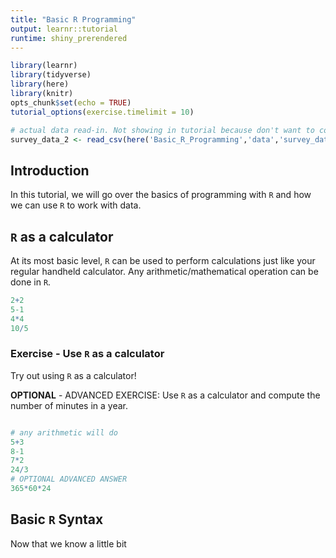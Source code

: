 ```yaml
---
title: "Basic R Programming"
output: learnr::tutorial
runtime: shiny_prerendered
---
```


```r
library(learnr)
library(tidyverse)
library(here)
library(knitr)
opts_chunk$set(echo = TRUE)
tutorial_options(exercise.timelimit = 10)
```

```r
# actual data read-in. Not showing in tutorial because don't want to confuse them with file path
survey_data_2 <- read_csv(here('Basic_R_Programming','data','survey_data_2.csv'))
```

## **Introduction**
  
In this tutorial, we will go over the basics of programming with `R` and how we can use `R` to work with data.
  
## `R` as a calculator
  
At its most basic level, `R` can be used to perform calculations just like your regular handheld calculator. Any arithmetic/mathematical operation can be done in `R`. 
  
```r
2+2
5-1
4*4
10/5
```
  
### Exercise - Use `R` as a calculator
  
Try out using `R` as a calculator! 
  
**OPTIONAL** - ADVANCED EXERCISE: Use `R` as a calculator and compute the number of minutes in a year.
  
```r

```
  
```r
# any arithmetic will do
5+3
8-1
7*2
24/3
# OPTIONAL ADVANCED ANSWER
365*60*24
```

## Basic `R` Syntax 
  
Now that we know a little bit
